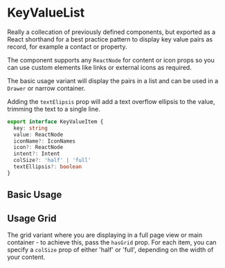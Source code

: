 
<Meta of={KeyValueListStories} />

# KeyValueList

Really a collecation of previously defined components, but exported as a React shorthand for a best practice pattern to display key value pairs as record, for example a contact or property.

The component supports any `ReactNode` for content or icon props so you can use custom elements like links or external icons as required.

The basic usage variant will display the pairs in a list and can be used in a `Drawer` or narrow container.

Adding the `textElipsis` prop will add a text overflow ellipsis to the value, trimming the text to a single line.

<ArgsTable of={KeyValueList} />

```ts
export interface KeyValueItem {
  key: string
  value: ReactNode
  iconName?: IconNames
  icon?: ReactNode
  intent?: Intent
  colSize?: 'half' | 'full'
  textEllipsis?: boolean
}
```

## Basic Usage

<Canvas of={KeyValueListStories.BasicUsage} />

<RenderHtmlMarkup component="KeyValueList" story="Basic Usage" />

## Usage Grid

The grid variant where you are displaying in a full page view or main container - to achieve this, pass the `hasGrid` prop. For each item, you can specify a `colSize` prop of either 'half' or 'full', depending on the width of your content.

<Canvas of={KeyValueListStories.UsageLargeGrid} />

<RenderHtmlMarkup component="KeyValueList" story="Usage Large Grid" />
